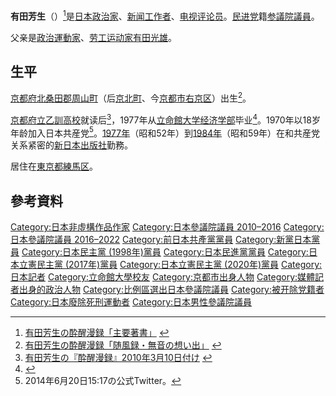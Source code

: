 {{Infobox_Officeholder
| name = 有田 芳生
|image= Yoshifu Arita.jpg
|office   = {{JPN}}[[參議院_(日本)|參議院]]議員
|term_start  = 2010年7月26日
|term_end  = 
|predecessor = 
|successor  = 
|constituency= [[日本參議院比例區|比例區]]
| birth_date = {{birth date and age|1952|2|20}}
| birth_place = {{JPN}}[[京都府|京都府]][[北桑田郡|北桑田郡]][[周山町|周山町]]<br/>（現[[京都市|京都市]][[右京区|右京区]]）
| death_date =
| death_place = 
| residence={{JPN}}[[東京都|東京都]][[練馬区|練馬区]]
| spouse = 
| party = （[[日本共產党|日本共產党]]→）<br />（[[無党籍|無党籍]]→）<br />（[[新党日本|新党日本]]→）<br />（[[民主党_(1998年)|民主党]]→）<br />（[[民進党_(日本)|民進党]]→）<br />（[[立憲民主黨_(日本2017年)|立憲民主黨]]→）<br />[[立憲民主黨_(日本2020年)|立憲民主黨]]
| alma_mater = 	[[立命館大学|立命館大学]]經濟学部
|religion = 
| parents={{link-ja|有田光雄|有田光雄}}（父）
| occupation=[[記者|記者]]
|website  =[http://www.web-arita.com 民進党参議院議員 有田芳生]
}}
'''有田芳生'''（{{bd|1952年|2月20日|||Arita Yoshifu}}）<ref name="book">[http://www.web-arita.com/book.html 有田芳生の酔醒漫録「主要著書」] {{webarchive|url=https://web.archive.org/web/20100526001728/http://www.web-arita.com/book.html |date=2010-05-26 }}</ref>是[[日本|日本]][[政治家|政治家]]、[[新闻工作者|新闻工作者]]、[[时事评论员|电视评论员]]。[[日本民進党|民进党]]籍[[参議院議員|参議院議員]]。

父亲是[[政治運動家|政治運動家]]、[[劳工运动家|劳工运动家]][[有田光雄|有田光雄]]。

== 生平 ==

[[京都府|京都府]][[北桑田郡|北桑田郡]][[周山町|周山町]]（后[[京北町|京北町]]、今[[京都市|京都市]][[右京区|右京区]]）出生<ref>[http://www.web-arita.com/zui10.html 有田芳生の酔醒漫録「随風録・無音の想い出」] {{webarchive|url=https://web.archive.org/web/20090828030100/http://www.web-arita.com/zui10.html |date=2009-08-28 }}</ref>。

[[京都府立乙訓高等学校|京都府立乙訓高校]]就读后<ref>[http://saeaki.blog.ocn.ne.jp/arita/2010/03/post_90b7.html 有田芳生の『酔醒漫録』2010年3月10日付け] {{webarchive|url=https://web.archive.org/web/20140729010340/http://saeaki.blog.ocn.ne.jp/arita/2010/03/post_90b7.html |date=2014年7月29日 }}</ref>，1977年从[[立命館大学|立命館大学]][[经济学部|经济学部]]毕业<ref>{{Cite web |url=http://www.dpj.or.jp/member/?detail_4132=1 |title=民主党：議員プロフィール 詳細 Who's Who |access-date=2017-02-02 |archive-date=2010-12-21 |archive-url=https://web.archive.org/web/20101221040709/http://www.dpj.or.jp/member/?detail_4132=1 |dead-url=yes }}</ref>。1970年以18岁年龄加入日本共産党<ref>2014年6月20日15:17の公式Twitter。</ref>。[[1977年|1977年]]（昭和52年）到[[1984年|1984年]]（昭和59年）在和共産党关系紧密的[[新日本出版社|新日本出版社]]勤務。

居住在[[東京都|東京都]][[練馬区|練馬区]]。
== 參考資料 ==
{{reflist}}


{{DEFAULTSORT:Arita Yoshifu}}
[[Category:日本非虛構作品作家|Category:日本非虛構作品作家]]
[[Category:日本參議院議員_2010–2016|Category:日本參議院議員 2010–2016]]
[[Category:日本參議院議員_2016–2022|Category:日本參議院議員 2016–2022]]
[[Category:前日本共產黨黨員|Category:前日本共產黨黨員]]
[[Category:新黨日本黨員|Category:新黨日本黨員]]
[[Category:日本民主黨_(1998年)黨員|Category:日本民主黨 (1998年)黨員]]
[[Category:日本民進黨黨員|Category:日本民進黨黨員]]
[[Category:日本立憲民主黨_(2017年)黨員|Category:日本立憲民主黨 (2017年)黨員]]
[[Category:日本立憲民主黨_(2020年)黨員|Category:日本立憲民主黨 (2020年)黨員]]
[[Category:日本記者|Category:日本記者]]
[[Category:立命館大學校友|Category:立命館大學校友]]
[[Category:京都市出身人物|Category:京都市出身人物]]
[[Category:媒體記者出身的政治人物|Category:媒體記者出身的政治人物]]
[[Category:比例區選出日本參議院議員|Category:比例區選出日本參議院議員]]
[[Category:被开除党籍者|Category:被开除党籍者]]
[[Category:日本廢除死刑運動者|Category:日本廢除死刑運動者]]
[[Category:日本男性參議院議員|Category:日本男性參議院議員]]